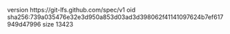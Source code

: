 version https://git-lfs.github.com/spec/v1
oid sha256:739a035476e32e3d950a853d03ad3d398062f41141097624b7ef617949d47996
size 13423
